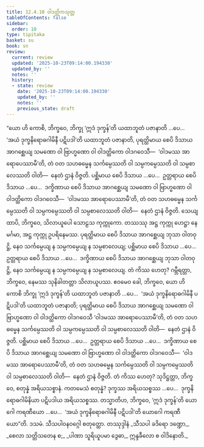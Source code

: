 ```yaml
---
title: 12.4.10 ဝါဒတ္ထိကသုတ္တ
tableOfContents: false
sidebar:
  order: 10
type: tipitaka
basket: su
book: sn
review:
  current: review
  updated: '2025-10-23T09:14:00.194330'
  updated_by: ''
  notes: ''
  history:
  - state: review
    date: '2025-10-23T09:14:00.194330'
    updated_by: ''
    notes: ''
    previous_state: draft
---
```



<ReviewStatus review={frontmatter.review} showDetails={true} />

<HypothesisAnnotation frontmatter={frontmatter} />

<DynamicBreadcrumb />

<Division number="1110" book="sn" e="ch" v="18" p="445">

<Paragraph number="2348" book="sn">
“ယော ဟိ ကောစိ, ဘိက္ခဝေ, ဘိက္ခု ‘ဣဒံ ဒုက္ခန်’တိ ယထာဘူတံ ပဇာနာတိ …ပေ…  ‘အယံ ဒုက္ခနိရောဓဂါမိနီ ပဋိပဒါ’တိ ယထာဘူတံ ပဇာနာတိ, ပုရတ္ထိမာယ စေပိ ဒိသာယ အာဂစ္ဆေယျ သမဏော ဝါ ဗြာဟ္မဏော ဝါ ဝါဒတ္ထိကော ဝါဒဂဝေသီ—  ‘ဝါဒမဿ အာရောပေဿာမီ’တိ, တံ ဝတ သဟဓမ္မေန သင်္ကမ္ပေဿတိ ဝါ သမ္ပကမ္ပေဿတိ ဝါ သမ္ပစာလေဿတိ ဝါတိ—  နေတံ ဌာနံ ဝိဇ္ဇတိ. ပစ္ဆိမာယ စေပိ ဒိသာယ …ပေ…  ဥတ္တရာယ စေပိ ဒိသာယ …ပေ…  ဒက္ခိဏာယ စေပိ ဒိသာယ အာဂစ္ဆေယျ သမဏော ဝါ ဗြာဟ္မဏော ဝါ ဝါဒတ္ထိကော ဝါဒဂဝေသီ—  ‘ဝါဒမဿ အာရောပေဿာမီ’တိ, တံ ဝတ သဟဓမ္မေန သင်္ကမ္ပေဿတိ ဝါ သမ္ပကမ္ပေဿတိ ဝါ သမ္ပစာလေဿတိ ဝါတိ—  နေတံ ဌာနံ ဝိဇ္ဇတိ.
</Paragraph>

<Paragraph number="2349" book="sn">
သေယျထာပိ, ဘိက္ခဝေ, သိလာယူပေါ သောဠသ ကုက္ကုကော. တဿဿု အဋ္ဌ ကုက္ကု ဟေဋ္ဌာ နေမင်္ဂမာ, အဋ္ဌ ကုက္ကု ဥပရိနေမဿ. ပုရတ္ထိမာယ စေပိ ဒိသာယ အာဂစ္ဆေယျ ဘုသာ ဝါတဝုဋ္ဌိ, နေဝ သင်္ကမ္ပေယျ န သမ္ပကမ္ပေယျ န သမ္ပစာလေယျ; ပစ္ဆိမာယ စေပိ ဒိသာယ …ပေ…  ဥတ္တရာယ စေပိ ဒိသာယ …ပေ…  ဒက္ခိဏာယ စေပိ ဒိသာယ အာဂစ္ဆေယျ ဘုသာ ဝါတဝုဋ္ဌိ, နေဝ သင်္ကမ္ပေယျ န သမ္ပကမ္ပေယျ န သမ္ပစာလေယျ. တံ ကိဿ ဟေတု? ဂမ္ဘီရတ္တာ, ဘိက္ခဝေ, နေမဿ သုနိခါတတ္တာ သိလာယူပဿ. ဧဝမေဝ ခေါ, ဘိက္ခဝေ, ယော ဟိ ကောစိ ဘိက္ခု ‘ဣဒံ ဒုက္ခန်’တိ ယထာဘူတံ ပဇာနာတိ …ပေ…  ‘အယံ ဒုက္ခနိရောဓဂါမိနီ ပဋိပဒါ’တိ ယထာဘူတံ ပဇာနာတိ; ပုရတ္ထိမာယ စေပိ ဒိသာယ အာဂစ္ဆေယျ သမဏော ဝါ ဗြာဟ္မဏော ဝါ ဝါဒတ္ထိကော ဝါဒဂဝေသီ ‘ဝါဒမဿ အာရောပေဿာမီ’တိ, တံ ဝတ သဟဓမ္မေန သင်္ကမ္ပေဿတိ ဝါ သမ္ပကမ္ပေဿတိ ဝါ သမ္ပစာလေဿတိ ဝါတိ—  နေတံ ဌာနံ ဝိဇ္ဇတိ. ပစ္ဆိမာယ စေပိ ဒိသာယ …ပေ…  ဥတ္တရာယ စေပိ ဒိသာယ …ပေ…  ဒက္ခိဏာယ စေပိ ဒိသာယ အာဂစ္ဆေယျ သမဏော ဝါ ဗြာဟ္မဏော ဝါ ဝါဒတ္ထိကော ဝါဒဂဝေသီ—  ‘ဝါဒမဿ အာရောပေဿာမီ’တိ, တံ ဝတ သဟဓမ္မေန သင်္ကမ္ပေဿတိ ဝါ သမ္ပကမ္ပေဿတိ ဝါ သမ္ပစာလေဿတိ ဝါတိ—  နေတံ ဌာနံ ဝိဇ္ဇတိ. တံ ကိဿ ဟေတု? သုဒိဋ္ဌတ္တာ, ဘိက္ခဝေ, စတုန္နံ အရိယသစ္စာနံ. ကတမေသံ စတုန္နံ? ဒုက္ခဿ အရိယသစ္စဿ …ပေ…  ဒုက္ခနိရောဓဂါမိနိယာ ပဋိပဒါယ အရိယသစ္စဿ.
</Paragraph>

<Paragraph number="2350" book="sn">
တသ္မာတိဟ, ဘိက္ခဝေ, ‘ဣဒံ ဒုက္ခန်’တိ ယောဂေါ ကရဏီယော …ပေ…  ‘အယံ ဒုက္ခနိရောဓဂါမိနီ ပဋိပဒါ’တိ ယောဂေါ ကရဏီယော”တိ.

</Paragraph>
</Division>

<Paragraph number="2351" type="center" book="sn">
ဒသမံ.



</Paragraph>

<Paragraph number="2352" type="center" book="sn">
သီသပါဝနဝဂ္ဂေါ စတုတ္ထော.



</Paragraph>

<Paragraph number="2353" type="center" book="sn">
တဿုဒ္ဒါနံ


</Paragraph>

<Paragraph number="2354" type="verses" book="sn">
_သီသပါ ခဒိရော ဒဏ္ဍော,_  
_စေလာ သတ္တိသတေန စ;_  
_ပါဏာ သူရိယူပမာ ဒွေဓာ,_  
ဣန္ဒခီလော စ ဝါဒိနောတိ._
</Paragraph>